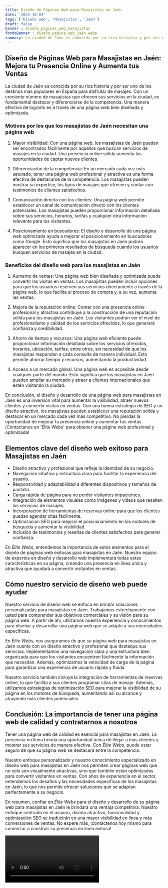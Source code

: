 ```yaml
---
title: Diseño de Páginas Web para Masajistas en Jaén
date: '2023-10-04'
tags: ['Diseño web', 'Masajistas', 'Jaén']
draft: false
banner : diseño_paginas_web_masajistas
fondoBanner : diseño_pagina_web_jaén.webp
summary: La ciudad de Jaén es conocida por su rica historia y por ser uno de los destinos más populares en España para disfrutar de masajes. Con un creciente número de masajistas que ofrecen sus servicios en la ciudad, es fundamental destacar y diferenciarse de la competencia. Una manera efectiva de lograrlo es a través de una página web bien diseñada y optimizada.
---
```


## Diseño de Páginas Web para Masajistas en Jaén: Mejora tu Presencia Online y Aumenta tus Ventas

La ciudad de Jaén es conocida por su rica historia y por ser uno de los destinos más populares en España para disfrutar de masajes. Con un creciente número de masajistas que ofrecen sus servicios en la ciudad, es fundamental destacar y diferenciarse de la competencia. Una manera efectiva de lograrlo es a través de una página web bien diseñada y optimizada.

### Motivos por los que los masajistas de Jaén necesitan una página web

1. Mayor visibilidad: Con una página web, los masajistas de Jaén pueden ser encontrados fácilmente por aquellos que buscan servicios de masajes en la ciudad. Una presencia online sólida aumenta las oportunidades de captar nuevos clientes.

2. Diferenciación de la competencia: En un mercado cada vez más saturado, tener una página web profesional y atractiva es una forma efectiva de destacarse de la competencia. Los masajistas pueden mostrar su expertise, los tipos de masajes que ofrecen y contar con testimonios de clientes satisfechos.

3. Comunicación directa con los clientes: Una página web permite establecer un canal de comunicación directo con los clientes potenciales. Los masajistas pueden proporcionar información detallada sobre sus servicios, horarios, tarifas y cualquier otra información relevante para los visitantes.

4. Posicionamiento en buscadores: El diseño y desarrollo de una página web optimizada ayuda a mejorar el posicionamiento en buscadores como Google. Esto significa que los masajistas en Jaén podrán aparecer en los primeros resultados de búsqueda cuando los usuarios busquen servicios de masajes en la ciudad.

### Beneficios del diseño web para los masajistas en Jaén

1. Aumento de ventas: Una página web bien diseñada y optimizada puede convertir las visitas en ventas. Los masajistas pueden incluir opciones para que los usuarios reserven sus servicios directamente a través de la página web, lo que facilita el proceso de compra y, a su vez, aumenta las ventas.

2. Mejora de la reputación online: Contar con una presencia online profesional y atractiva contribuye a la construcción de una reputación sólida para los masajistas en Jaén. Los visitantes podrán ver el nivel de profesionalismo y calidad de los servicios ofrecidos, lo que generará confianza y credibilidad.

3. Ahorro de tiempo y recursos: Una página web eficiente puede proporcionar información detallada sobre los servicios ofrecidos, horarios, ubicación, tarifas, entre otros, sin necesidad de que los masajistas respondan a cada consulta de manera individual. Esto permite ahorrar tiempo y recursos, aumentando la productividad.

4. Acceso a un mercado global: Una página web es accesible desde cualquier parte del mundo. Esto significa que los masajistas en Jaén pueden ampliar su mercado y atraer a clientes internacionales que estén visitando la ciudad.

En conclusión, el diseño y desarrollo de una página web para masajistas en Jaén es una inversión vital para aumentar la visibilidad, atraer nuevos clientes y convertir visitas en ventas. Con una buena estrategia de SEO y un diseño atractivo, los masajistas pueden establecer una reputación sólida y destacar en un mercado cada vez más competitivo. No pierdas la oportunidad de mejorar tu presencia online y aumentar tus ventas. ¡Contáctanos en 'Élite Webs' para obtener una página web profesional y optimizada!

<GifSeo />

<Cta />

## Elementos clave del diseño web exitoso para Masajistas en Jaén

- Diseño atractivo y profesional que refleje la identidad de su negocio.
- Navegación intuitiva y estructura clara para facilitar la experiencia del usuario.
- Responsividad y adaptabilidad a diferentes dispositivos y tamaños de pantalla.
- Carga rápida de página para no perder visitantes impacientes.
- Integración de elementos visuales como imágenes y videos que resalten los servicios de masajes.
- Incorporación de herramientas de reservas online para que los clientes puedan agendar citas fácilmente.
- Optimización SEO para mejorar el posicionamiento en los motores de búsqueda y aumentar la visibilidad.
- Inclusión de testimonios y reseñas de clientes satisfechos para generar confianza.

En *Élite Webs*, entendemos la importancia de estos elementos para el diseño de páginas web exitosas para masajistas en Jaén. Nuestro equipo de expertos en diseño y desarrollo web implementará todas estas características en su página, creando una presencia en línea única y atractiva que ayudará a convertir visitantes en ventas.

## Cómo nuestro servicio de diseño web puede ayudar

Nuestro servicio de diseño web se enfoca en brindar soluciones personalizadas para masajistas en Jaén. Trabajamos estrechamente con usted para comprender sus objetivos comerciales y su visión para su página web. A partir de ahí, utilizamos nuestra experiencia y conocimientos para diseñar y desarrollar una página web que se adapte a sus necesidades específicas.

En *Élite Webs*, nos aseguramos de que su página web para masajistas en Jaén cuente con un diseño atractivo y profesional que destaque sus servicios. Implementamos una navegación clara y una estructura bien organizada para que los visitantes encuentren fácilmente la información que necesitan. Además, optimizamos la velocidad de carga de la página para garantizar una experiencia de usuario rápida y fluida.

Nuestro servicio también incluye la integración de herramientas de reservas online, lo que facilita a sus clientes programar citas de masaje. Además, utilizamos estrategias de optimización SEO para mejorar la visibilidad de su página en los motores de búsqueda, aumentando así su alcance y atrayendo más clientes potenciales.

## Conclusión: La importancia de tener una página web de calidad y contratarnos a nosotros

Tener una página web de calidad es esencial para masajistas en Jaén. La presencia en línea brinda una oportunidad única de llegar a más clientes y mostrar sus servicios de manera efectiva. Con *Élite Webs*, puede estar seguro de que su página web se destacará entre la competencia.

Nuestro enfoque personalizado y nuestro conocimiento especializado en diseño web para masajistas en Jaén nos permiten crear páginas web que no solo son visualmente atractivas, sino que también están optimizadas para convertir visitantes en ventas. Con años de experiencia en el sector, entendemos los desafíos y las necesidades específicas de los masajistas en Jaén, lo que nos permite ofrecer soluciones que se adaptan perfectamente a su negocio.

En resumen, confiar en *Élite Webs* para el diseño y desarrollo de su página web para masajistas en Jaén le brindará una ventaja competitiva. Nuestro enfoque centrado en el usuario, diseño atractivo, funcionalidad y optimización SEO se traducirán en una mayor visibilidad en línea y más conversiones de ventas. No espere más, ¡contáctenos hoy mismo para comenzar a construir su presencia en línea exitosa!

<Video />

<CtaBot job='Masajistas' city='Jaén'/>

<Gmaps query='Jaén+españa+maps' />